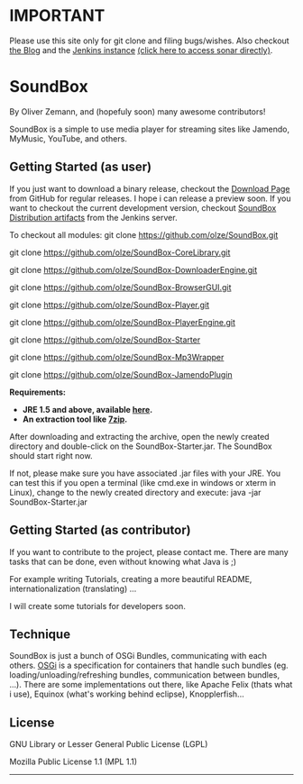 = IMPORTANT =
Please use this site only for git clone and filing bugs/wishes. Also checkout [http://www.l33tbox.de the Blog] and the [http://www.l33tbox.de:8080/jenkins Jenkins instance] [http://www.l33tbox.de:9000 (click here to access sonar directly)].

= SoundBox =
By Oliver Zemann, and (hopefuly soon) many awesome contributors!

SoundBox is a simple to use media player for streaming sites like Jamendo, MyMusic, YouTube, and others. 


== Getting Started (as user) ==
If you just want to download a binary release, checkout the [https://github.com/olze/SoundBox/downloads Download Page] from GitHub for regular releases. I hope i can release a preview soon.
If you want to checkout the current development version, checkout [http://www.l33tbox.de:8080/jenkins/job/SoundBox-Distribution/ SoundBox Distribution artifacts] from the Jenkins server.

To checkout all modules:
git clone https://github.com/olze/SoundBox.git

git clone https://github.com/olze/SoundBox-CoreLibrary.git

git clone https://github.com/olze/SoundBox-DownloaderEngine.git

git clone https://github.com/olze/SoundBox-BrowserGUI.git

git clone https://github.com/olze/SoundBox-Player.git

git clone https://github.com/olze/SoundBox-PlayerEngine.git

git clone https://github.com/olze/SoundBox-Starter

git clone https://github.com/olze/SoundBox-Mp3Wrapper

git clone https://github.com/olze/SoundBox-JamendoPlugin

'''Requirements: '''

* '''JRE 1.5 and above, available [http://www.oracle.com/technetwork/java/javase/downloads/index.html here].'''
* '''An extraction tool like [http://7-zip.org/ 7zip].'''

After downloading and extracting the archive, open the newly created directory and double-click on the SoundBox-Starter.jar.
The SoundBox should start right now.

If not, please make sure you have associated .jar files with your JRE. You can test this if you open a terminal (like cmd.exe in windows or xterm in Linux), change to the newly created directory and execute: java -jar SoundBox-Starter.jar

== Getting Started (as contributor) ==
If you want to contribute to the project, please contact me. There are many tasks that can be done, even without knowing what Java is ;)

For example writing Tutorials, creating a more beautiful README, internationalization (translating) … 

I will create some tutorials for developers soon.


== Technique ==
SoundBox is just a bunch of OSGi Bundles, communicating with each others. [http://www.osgi.org/Main/HomePage OSGi] is a specification for containers that handle such bundles (eg. loading/unloading/refreshing bundles, communication between bundles, …). There are some implementations out there, like Apache Felix (thats what i use), Equinox (what's working behind eclipse), Knopplerfish... 

== License ==
GNU Library or Lesser General Public License (LGPL) 

Mozilla Public License 1.1 (MPL 1.1) 

----
<references/>
